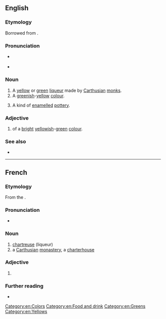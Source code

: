==English==

===Etymology===
Borrowed from {{bor|en|fr|chartreuse}}.

===Pronunciation===
* {{a|UK}} {{IPA|[ʃɑːˈtɹɜːz]|lang=en}}
: {{rhymes|ɜː(r)z|lang=en}}
* {{a|US}} {{IPA|[ʃɑɹˈtɹuːz]|[ʃɑɹˈtɹuːs]|lang=en}}
: {{audio|en-us-chartreuse.ogg|Audio (US)|lang=en}}
: {{rhymes|uːz|uːs|lang=en}}

===Noun===
{{en-noun|~}}

# A [[yellow]] or [[green]] [[liqueur]] made by [[Carthusian]] [[monk]]s.
# A [[green]]ish-[[yellow]] [[colour]].
#: {{color panel|chartreuse (HTML)|7FFF00}}
#: {{color panel|bright chartreuse (Pantone)|B0BC4A}}
# {{lb|en|arts}} A kind of [[enamelled]] [[pottery]].

===Adjective===
{{en-adj|-}}

# of a [[bright]] [[yellow]]ish-[[green]] [[colour]].

===See also===
* {{l|en|Appendix:Colors}}

[[Category:en:Colors]]
[[Category:en:Food and drink]]
[[Category:en:Greens]]
[[Category:en:Yellows]]

----

==French==

===Etymology===
From the {{m|fr|Chartreux||Carthusian monks}}.

===Pronunciation===
* {{fr-IPA}}

===Noun===
{{fr-noun|f}}

# [[#English|chartreuse]] (liqueur)
# a [[Carthusian]] [[monastery]], a [[charterhouse]]

===Adjective===
{{head|fr|adjective form}}

# {{feminine singular of|chartreux|lang=fr}}

===Further reading===
* {{R:TLFi}}